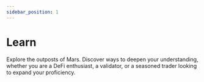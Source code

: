 ```yaml
---
sidebar_position: 1
---
```



# Learn

Explore the outposts of Mars. Discover ways to deepen your understanding, whether you are a DeFi enthusiast, a validator, or a seasoned trader looking to expand your proficiency. 

<Cards title="Learn" />